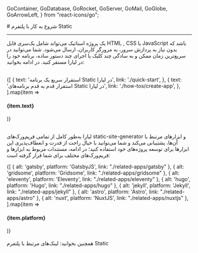 
  GoContainer,
  GoDatabase,
  GoRocket,
  GoServer,
  GoMail,
  GoGlobe,
  GoArrowLeft,
} from "react-icons/go";


<Layout>
<Head>
<title>مستندات شروع به کار با پلتفرم Static - لیارا</title>
</Head>
# شروع به کار با پلتفرم Static
<hr className="mb-2" />


یک پروژه استاتیک می‌تواند شامل یک‌سری فایل HTML , CSS یا JavaScript باشد که بدون نیاز به پردازش سرور، به مرورگر کاربران، ارسال می‌شود.
شما می‌توانید در سریع‌ترین زمان ممکن و به سادگی چند کلیک یا اجرای چند دستور ساده، برنامه خود را در لیارا مستقر کنید. در ادامه بخوانید:

<br />

<div className="grid md:grid-cols-2 gap-4">
            {[
    {
      text: 'استقرار سریع یک برنامه Static در لیارا',
      link: './quick-start',
    },
    {
      text: 'استقرار قدم به قدم برنامه‌های Static در لیارا',
      link: './how-tos/create-app',
    },
  ].map(item =>
              <Link href={item.link}>
                <Card className="flex cursor-pointer w-full items-center justify-between">
                  <div className="flex items-center gap-3">
                    <h4>
                      {item.text}
                    </h4>
                  </div>
                  <GoArrowLeft className="ml-1" />
                </Card>
              </Link>
            )}
          </div>


<br />

لیارا به‌طور کامل از تمامی فریم‌ورک‌های static-site-generator و ابزارهای مرتبط با آن‌ها، پشتیبانی می‌کند و شما می‌توانید با خیال راحت از قدرت و انعطاف‌پذیری این ابزارها برای توسعه پروژه‌های خود استفاده کنید؛
در ادامه، مستندات مربوط به ابزارها و فریم‌ورک‌های مختلف برای شما قرار گرفته است:
<br />

<div className="grid md:grid-cols-3 gap-4">
            {[
    { alt: 'gatsby', platform: 'GatsbyJS', link: "./related-apps/gatsby" },
    { alt: 'gridsome', platform: 'Gridsome', link: "./related-apps/gridsome" },
    { alt: 'eleventy', platform: 'Eleventy', link: "./related-apps/eleventy" },
    { alt: 'hugo', platform: 'Hugo', link: "./related-apps/hugo" },
    { alt: 'jekyll', platform: 'Jekyll', link: "./related-apps/jekyll" },
    { alt: 'astro', platform: 'Astro', link: "./related-apps/astro" },
    { alt: 'nuxt', platform: 'NuxtJS', link: "./related-apps/nuxtjs" },
  ].map(item =>
              <Link href={item.link}>
                <Card className="flex cursor-pointer w-full items-center justify-between">
                  <div className="flex items-center gap-3">
                    <div className="w-[40px] p-1  bg-[#333] rounded-lg">
                      <PlatformIcon platform={item.alt} />
                    </div>
                    <h4>
                      {item.platform}
                    </h4>
                  </div>
                  <GoArrowLeft className="ml-1" />
                </Card>
              </Link>
            )}
          </div>


<br />

<Alert variant="success">
همچنین بخوانید:
<Link href='./related-links' className="blue-link">
 لینک‌های مرتبط با پلتفرم Static
</Link>
</Alert>
<br />

</Layout>